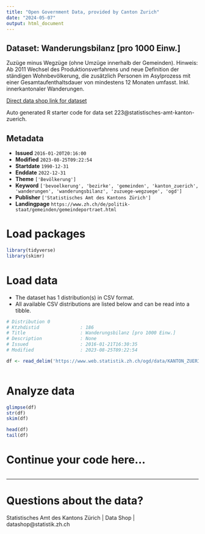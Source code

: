```yaml
---
title: "Open Government Data, provided by Canton Zurich"
date: "2024-05-07"
output: html_document
---
```


## Dataset: Wanderungsbilanz [pro 1000 Einw.]

Zuzüge minus Wegzüge (ohne Umzüge innerhalb der Gemeinden). Hinweis: Ab 2011 Wechsel des Produktionsverfahrens und neue Definition der ständigen Wohnbevölkerung, die zusätzlich Personen im Asylprozess mit einer Gesamtaufenthaltsdauer von mindestens 12 Monaten umfasst. Inkl. innerkantonaler Wanderungen.

[Direct data shop link for dataset](https://www.zh.ch/de/politik-staat/statistik-daten/datenkatalog.html#/datasets/223@statistisches-amt-kanton-zuerich)

Auto generated R starter code for data set 223@statistisches-amt-kanton-zuerich.

## Metadata

- **Issued** `2016-01-20T20:16:00`
- **Modified** `2023-08-25T09:22:54`
- **Startdate** `1990-12-31`
- **Enddate** `2022-12-31`
- **Theme** `['Bevölkerung']`
- **Keyword** `['bevoelkerung', 'bezirke', 'gemeinden', 'kanton_zuerich', 'wanderungen', 'wanderungsbilanz', 'zuzuege-wegzuege', 'ogd']`
- **Publisher** `['Statistisches Amt des Kantons Zürich']`
- **Landingpage** `https://www.zh.ch/de/politik-staat/gemeinden/gemeindeportraet.html`


# Load packages

```r

library(tidyverse)
library(skimr)

```

# Load data

-   The dataset has 1 distribution(s) in CSV format.
-   All available CSV distributions are listed below and can be read into a tibble.

```r

# Distribution 0
# Ktzhdistid               : 186
# Title                    : Wanderungsbilanz [pro 1000 Einw.]
# Description              : None
# Issued                   : 2016-01-21T16:30:35
# Modified                 : 2023-08-25T09:22:54

df <- read_delim('https://www.web.statistik.zh.ch/ogd/data/KANTON_ZUERICH_249.csv')



```

# Analyze data

```r

glimpse(df)
str(df)
skim(df)

head(df)
tail(df)

```

# Continue your code here...

```r

```

------------------------------------------------------------------------

# Questions about the data?

Statistisches Amt des Kantons Zürich | Data Shop | datashop@statistik.zh.ch
